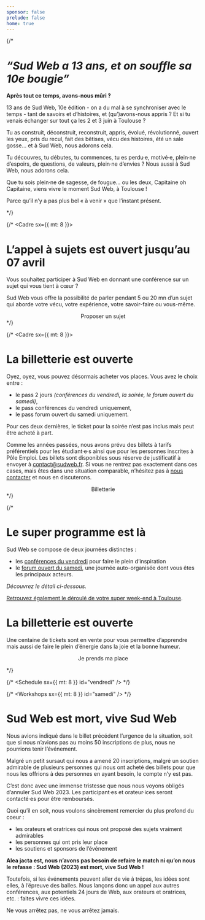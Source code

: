 ```yaml
---
sponsor: false
prelude: false
home: true
---
```



{/*
  <Cadre>

# *“Sud Web a 13 ans, et on souffle sa 10e bougie”*

**Après tout ce temps, avons-nous mûri&nbsp;?**

13 ans de Sud Web, 10e édition -&nbsp;on a du mal à se synchroniser avec le temps&nbsp;-
tant de savoirs et d’histoires, et (qu’)avons-nous appris&nbsp;? Et si tu venais
échanger sur tout ça les 2 et 3 juin à Toulouse&nbsp;?

Tu as construit, déconstruit, reconstruit, appris, évolué, révolutionné, ouvert
les yeux, pris du recul, fait des bêtises, vécu des histoires, été un sale
gosse… et à Sud Web, nous adorons cela.

Tu découvres, tu débutes, tu commences, tu es perdu·e, motivé·e, plein·ne
d’espoirs, de questions, de valeurs, plein·ne d’envies&nbsp;? Nous aussi à Sud Web,
nous adorons cela.

Que tu sois plein·ne de sagesse, de fougue… ou les deux, Capitaine oh Capitaine,
viens vivre le moment Sud Web, à Toulouse&nbsp;!

Parce qu’il n’y a pas plus bel «&nbsp;à venir&nbsp;» que l’instant présent.

  </Cadre>
*/}

{/*
  <Cadre sx={{ mt: 8 }}>

# L’appel à sujets est ouvert jusqu’au 07 avril

Vous souhaitez participer à Sud Web en donnant une conférence sur un sujet qui
vous tient à cœur&nbsp;?

Sud Web vous offre la possibilité de parler pendant 5 ou 20 mn d’un sujet qui
aborde votre vécu, votre expérience, votre savoir-faire ou vous-même.

<center>
  <CTA to="/appel-a-sujet">Proposer un sujet</CTA>
</center>

  </Cadre>
*/}

{/*
  <Cadre sx={{ mt: 8 }}>

# La billetterie est ouverte

Oyez, oyez, vous pouvez désormais acheter vos places. Vous avez le choix entre&nbsp;:
- le pass 2 jours *(conférences du vendredi, la soirée, le forum ouvert du samedi)*,
- le pass conférences du vendredi uniquement,
- le pass forum ouvert du samedi uniquement.

Pour ces deux dernières, le ticket pour la soirée n’est pas inclus mais peut
être acheté à part.

Comme les années passées, nous avons prévu des billets à tarifs préférentiels
pour les étudiant·e·s ainsi que pour les personnes inscrites à Pôle Emploi. Les
billets sont disponibles sous réserve de justificatif à envoyer à
[contact@sudweb.fr](mailto:contact@sudweb.fr). Si vous ne rentrez pas exactement
dans ces cases, mais êtes dans une situation comparable, n’hésitez pas à [nous
contacter](mailto:contact@sudweb.fr) et nous en discuterons.

<center>
  <CTA to="/billetterie">Billetterie</CTA>
</center>

  </Cadre>
*/}

  {/* <Cadre>

# Le super programme est là

Sud Web se compose de deux journées distinctes :

- les [conférences du vendredi](#vendredi) pour faire le plein d’inspiration
- le [forum ouvert du samedi](#samedi), une journée auto-organisée dont vous
  êtes les principaux acteurs.

*Découvrez le détail ci-dessous.*

[Retrouvez également le déroulé de votre super week-end à Toulouse](./les-deux-journees/).

# La billetterie est ouverte

Une centaine de tickets sont en vente  pour vous permettre d’apprendre mais
aussi de faire le plein d’énergie dans la joie et la bonne humeur.

<center>
  <CTA to="/billetterie">Je prends ma place</CTA>
</center>

  </Cadre> */}

  {/* <Schedule sx={{ mt: 8 }} id="vendredi" /> */}

  {/* <Workshops sx={{ mt: 8 }} id="samedi" /> */}

  <Cadre>

# Sud Web est mort, vive Sud Web

Nous avions indiqué dans le billet précédent l’urgence de la situation, soit que
si nous n’avions pas au moins 50 inscriptions de plus, nous ne pourrions tenir
l’événement.

Malgré un petit sursaut qui nous a amené 20 inscriptions, malgré un soutien
admirable de plusieurs personnes qui nous ont acheté des billets pour que nous
les offrions à des personnes en ayant besoin, le compte n’y est pas.

C’est donc avec une immense tristesse que nous nous voyons obligés d’annuler Sud
Web 2023. Les participant·es et orateur·ices seront contacté·es pour être
remboursés.

Quoi qu’il en soit, nous voulons sincèrement remercier du plus profond du coeur :
- les orateurs et oratrices qui nous ont proposé des sujets vraiment admirables
- les personnes qui ont pris leur place
- les soutiens et sponsors de l’événement

**Alea jacta est, nous n’avons pas besoin de refaire le match ni qu’on nous le
refasse : Sud Web (2023) est mort, vive Sud Web !**

Toutefois, si les événements peuvent aller de vie à trépas, les idées sont
elles, à l’épreuve des balles. Nous lançons donc un appel aux autres
conférences, aux potentiels 24 jours de Web, aux orateurs et oratrices, etc. :
faites vivre ces idées.

Ne vous arrêtez pas, ne vous arrêtez jamais.

  </Cadre>
